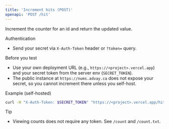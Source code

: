 ```yaml
---
title: 'Increment hits (POST)'
openapi: 'POST /hit'
---
```


Increment the counter for an id and return the updated value.

Authentication
- Send your secret via `X-Auth-Token` header or `?token=` query.

Before you test
- Use your own deployment URL (e.g., `https://<project>.vercel.app`) and your secret token from the server env (`SECRET_TOKEN`).
- The public instance at `https://nums.advay.ca` does not expose your secret, so you cannot increment there unless you self-host.

Example (self-hosted)
```bash
curl -H "X-Auth-Token: $SECRET_TOKEN" "https://<project>.vercel.app/hit?id=home"
```

Tip
- Viewing counts does not require any token. See `/count` and `/count.txt`.
